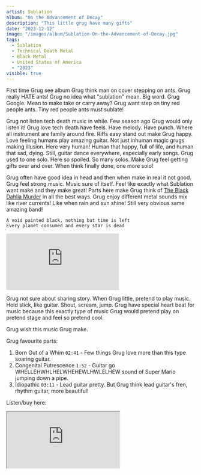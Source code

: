 ```yaml
---
artist: Sublation
album: "On the Advancement of Decay"
description: "This little grug have many gifts"
date: "2023-12-12"
image: "/images/album/Sublation-On-the-Advancement-of-Decay.jpg"
tags:
  - Sublation
  - Technical Death Metal
  - Black Metal
  - United States of America
  - "2023"
visible: true
---
```


First time Grug see album Grug think man on cover stepping on ants. Grug really HATE ants!
Grug no idea what "sublation" mean. Big word. Grug Google. Mean to make take or carry away? Grug want step on tiny red people ants. Tiny red people ants must sublate!

Grug not listen tech death music in while. Few season ago Grug would only listen it! Grug love tech death have feels. Have melody. Have punch. Where all instrument are family around fire.
Riffs easy stand out make Grug happy. Love feeling humans play amazing guitar. Not just inhuman magic grugs making illusion. Here very human! Human that happy, full of life, and human that sad, dying.
Still, guitar dance everywhere, especially early songs. Grug used to one solo. Here so spoiled. So many solos. Make Grug feel getting gifts over and over. When think finally done, one more solo!

Grug often have good idea in head and then when make in real it not good. Grug feel strong music. Music sure of itself. Feel like exactly what Sublation want make and they make great! Parts here make Grug think of <a href="https://www.youtube.com/watch?v=o7MjsSORanc" target="_blank">The Black Dahlia Murder</a> in all the best ways. Grug enjoy different metal sounds mix like river currents! Like when rain and sun shine! Still very obvious same amazing band!

`A void painted black, nothing but time is left` <br/>
`Every planet consumed and every star is dead`

<div class="embed-container">
  <iframe
    src="https://www.youtube-nocookie.com/embed/ZRdUL3fjBm4?si=iq6qIOrzhER76isA"
    frameborder="0"
    allow="accelerometer; autoplay; clipboard-write; encrypted-media; gyroscope; picture-in-picture; web-share"
    allowfullscreen
    class="embed-video"></iframe>
</div>

Grug not sure about sharing story. When Grug little, pretend to play music. Hold stick, like guitar. Shout, scream, jump. Grug have special heart beat for music because this exactly type of music Grug would pretend play on pretend stage and feel so pretend cool.

Grug wish this music Grug make.

Grug favourite parts:

1. Born Out of a Whim `02:41` - Few things Grug love more than this type soaring guitar.
1. Congenital Putrescence `1:52` - Guitar go WHELLEHWHLHELWHEHEWLHWLELHEW sound of Super Mario jumping down a pipe.
1. Idiopathic `03:11` - Lead guitar pretty. But Grug think lead guitar's fren, rhythm guitar, more beautiful!

Listen/buy here:

<iframe
  style={{ border: "0", width: "350px", height: "690px" }}
  src="https://bandcamp.com/EmbeddedPlayer/album=3062952252/size=large/bgcol=333333/linkcol=ffffff/transparent=true/"
  seamless>
  <a href="https://sublationband.bandcamp.com/album/on-the-advancement-of-decay">
    On the Advancement of Decay by Sublation
  </a>
</iframe>
